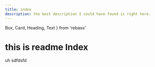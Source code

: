 ```yaml
---
title: index
description: the best description I could have found is right here.
---
```


  Box,
  Card,
  Heading,
  Text
} from 'rebass'

# this is readme Index

  <Box width={256}>
    <Card
      sx={{
        p: 1,
        borderRadius: 2,
        boxShadow: '0 0 16px rgba(0, 0, 0, .25)',
      }}>
      <Box px={2}>
        <Heading as='h3'>
          uh
        </Heading>
        <Text fontSize={0}>
          sdfdsfd
        </Text>
      </Box>
    </Card>
  </Box>